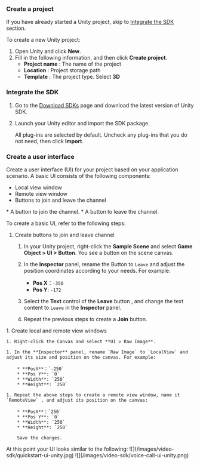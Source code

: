 <PlatformWrapper platform="unity">

### Create a project
If you have already started a Unity project, skip to [Integrate the SDK](#integrate-the-sdk) section.

To create a new Unity project:

1. Open Unity and click **New**.
1. Fill in the following information, and then click **Create project**.
    * **Project name** : The name of the project
    * **Location** : Project storage path
    * **Template** : The project type. Select **3D**

### Integrate the SDK
1. Go to the [Download SDKs](../../sdks) page and download the latest version of Unity SDK.
1. Launch your Unity editor and import the SDK package. 

    All plug-ins are selected by default. Uncheck any plug-ins that you do not need, then click **Import**.

### Create a user interface

Create a user interface (UI) for your project based on your application scenario. A basic UI consists of the following components:
<ProductWrapper notAllowed="voice-calling">
* Local view window
* Remote view window
* Buttons to join and leave the channel
</ProductWrapper>
<ProductWrapper product="voice-calling">
* A button to join the channel.
* A button to leave the channel.
</ProductWrapper>

To create a basic UI, refer to the following steps:

1. Create buttons to join and leave channel

    1. In your Unity project, right-click the **Sample Scene** and select **Game Object > UI > Button**. You see a button on the scene canvas.

    1. In the **Inspector** panel, rename the Button to `Leave` and adjust the position coordinates according to your needs. For example:

        * **Pos X**：`-350`
        * **Pos Y**: `-172`

    1. Select the **Text** control of the **Leave** button , and change the text content to `Leave` in the **Inspector** panel.

    1. Repeat the previous steps to create a **Join** button.

<ProductWrapper notAllowed="voice-calling">
1. Create local and remote view windows

    1. Right-click the Canvas and select **UI > Raw Image**.

    1. In the **Inspector** panel, rename `Raw Image` to `LocalView` and adjust its size and position on the canvas. For example:

        * **PosX**：`-250`
        * **Pos Y**: `0`
        * **Width**: `250`
        * **Height**: `250`
        
    1. Repeat the above steps to create a remote view window, name it `RemoteView` , and adjust its position on the canvas:

        * **PosX**：`250`
        * **Pos Y**: `0`
        * **Width**: `250`
        * **Height**: `250`

        Save the changes. 
</ProductWrapper>
At this point your UI looks similar to the following:
<ProductWrapper notAllowed="voice-calling">
![](/images/video-sdk/quickstart-ui-unity.jpg)
</ProductWrapper>
<ProductWrapper product="voice-calling">
![](/images/video-sdk/voice-call-ui-unity.png)
</ProductWrapper>
</PlatformWrapper>

